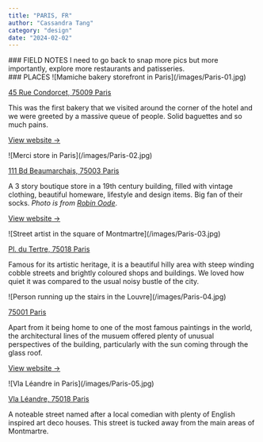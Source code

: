 ```yaml
---
title: "PARIS, FR"
author: "Cassandra Tang"
category: "design"
date: "2024-02-02"
---
```


<CityInfo
  firstTitle="Weather" 
  firstDescription="Cloudy, mild 10-15°C with light rain"
  secondTitle="Dates"
  secondDescription="02-2024, 3 days"
/>

<ContentContainer>

<Section>
### FIELD NOTES
I need to go back to snap more pics but more importantly, explore more restaurants and patisseries.
</Section>

<Section>
### PLACES

<ImageWithText>
![Mamiche bakery storefront in Paris](/images/Paris-01.jpg)
 <IconWithText
        icon="heroicons:star"
        text="Mamiche, 9th arr."
        iconSize={16}
        textSize="14px"
        color="#AB8011"
      />

[45 Rue Condorcet, 75009 Paris](https://g.co/kgs/eehehyu)

</ImageWithText>

This was the first bakery that we visited around the corner of the hotel and we were 
greeted by a massive queue of people. Solid baguettes and so much pains.

[View website →](https://www.mamiche.fr/)

</Section>

<Section>
<ImageWithText>
![Merci store in Paris](/images/Paris-02.jpg)
 <IconWithText
        icon="heroicons:shopping-bag"
        text="Merci, 3rd arr."
        iconSize={16}
        textSize="14px"
        color="#AB8011"
      />

[111 Bd Beaumarchais, 75003 Paris](https://maps.app.goo.gl/wWFpWUqWr8TEhR4a9)

</ImageWithText>

A 3 story boutique store in a 19th century building, filled with vintage clothing, beautiful homeware, lifestyle and design items. 
Big fan of their socks. 
_Photo is from_ _[Robin Oode](https://unsplash.com/@robinoode)_. 

[View website →](https://merci-merci.com/en)

</Section>

<Section>
<ImageWithText>
![Street artist in the square of Montmartre](/images/Paris-03.jpg)
 <IconWithText
        icon="heroicons:camera"
        text="Montmartre, 18th arr."
        iconSize={16}
        textSize="14px"
        color="#AB8011"
      />

[Pl. du Tertre, 75018 Paris](https://g.co/kgs/67dNeQf)

</ImageWithText>

Famous for its artistic heritage, it is a beautiful hilly area with steep winding 
cobble streets and brightly coloured shops and buildings. We loved how quiet it was
compared to the usual noisy bustle of the city.

</Section>

<Section>
<ImageWithText>
![Person running up the stairs in the Louvre](/images/Paris-04.jpg)
 <IconWithText
        icon="heroicons:camera"
        text="The Louvre, 1st arr."
        iconSize={16}
        textSize="14px"
        color="#AB8011"
      />

[75001 Paris](https://g.co/kgs/kU7KpzZ)

</ImageWithText>

Apart from it being home to one of the most famous paintings in the world, the architectural lines
of the musuem offered plenty of unusual perspectives of the building, particularly with
the sun coming through the glass roof.

[View website →](https://www.louvre.fr/en)
</Section>

<Section>
<ImageWithText>
![Vla Léandre in Paris](/images/Paris-05.jpg)
 <IconWithText
        icon="heroicons:camera"
        text="Vla Léandre, 18th arr."
        iconSize={16}
        textSize="14px"
        color="#AB8011"
      />

[Vla Léandre, 75018 Paris](https://maps.app.goo.gl/4rdfdFLEEYD5Gx8y6)

</ImageWithText>

A noteable street named after a local comedian with plenty of English inspired art 
deco houses. This street is tucked away from the main areas of Montmartre. 
</Section>

</ContentContainer>
